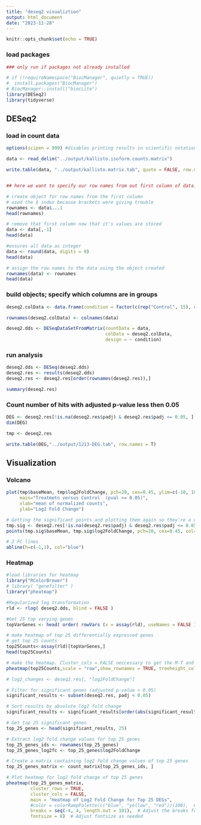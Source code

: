 ```yaml
---
title: "deseq2 visualiztion"
output: html_document
date: "2023-11-28"
---
```


```r
knitr::opts_chunk$set(echo = TRUE)
```

### load packages

```r
### only run if packages not already installed

# if (!requireNamespace("BiocManager", quietly = TRUE))
#  install.packages("BiocManager")
# BiocManager::install("biocLite")
library(DESeq2)
library(tidyverse)
```

## DESeq2

### load in count data

```r

options(scipen = 999) #disables printing results in scientific notation

data <- read_delim("../output/kallisto.isoform.counts.matrix") 

write.table(data, "../output/kallisto.matrix.tab", quote = FALSE, row.names = TRUE, sep = "\t")


## here we want to specify our row names from out first column of data. it can be a little funky, but saving this order should work:

# create object for row names from the first column
# used the $ index because brackets were giving trouble
rownames <- data$...1
head(rownames)

# remove that first column now that it's values are stored
data <- data[,-1]
head(data)

#ensures all data as integer
data <- round(data, digits = 0)
head(data)

# assign the row names to the data using the object created 
rownames(data) <- rownames
head(data)

```

### build objects; specify which columns are in groups

```r
deseq2.colData <- data.frame(condition = factor(c(rep("Control", 15), rep("Treatment", 15))), type = factor(rep("paired-read", 30)))

rownames(deseq2.colData) <- colnames(data)

deseq2.dds <- DESeqDataSetFromMatrix(countData = data,
                                     colData = deseq2.colData, 
                                     design = ~ condition)

```

### run analysis

```r

deseq2.dds <- DESeq(deseq2.dds)
deseq2.res <- results(deseq2.dds)
deseq2.res <- deseq2.res[order(rownames(deseq2.res)),]

summary(deseq2.res)
```

### Count number of hits with adjusted p-value less then 0.05

```r
DEG <- deseq2.res[!is.na(deseq2.res$padj) & deseq2.res$padj <= 0.05, ]
dim(DEG)

tmp <- deseq2.res

write.table(DEG,"../output/1213-DEG.tab", row.names = T)
```

## Visualization

### Volcano

```r
plot(tmp$baseMean, tmp$log2FoldChange, pch=20, cex=0.45, ylim=c(-10, 10), log="x", col="darkgray",
     main="Treatmetn versus Control  (pval <= 0.05)",
     xlab="mean of normalized counts",
     ylab="Log2 Fold Change")

# Getting the significant points and plotting them again so they're a different color
tmp.sig <- deseq2.res[!is.na(deseq2.res$padj) & deseq2.res$padj <= 0.05, ]
points(tmp.sig$baseMean, tmp.sig$log2FoldChange, pch=20, cex=0.45, col="red")

# 2 FC lines
abline(h=c(-1,1), col="blue")
```

### Heatmap

```r
#load libraries for heatmap
library("RColorBrewer")
# library( "genefilter" )
library("pheatmap")
```

```r
#Regularized log transformation
rld <- rlog( deseq2.dds, blind = FALSE )

#Get 25 top varying genes
topVarGenes <- head( order( rowVars (x = assay(rld), useNames = FALSE ), decreasing=TRUE ), 25)
```

```r
# make heatmap of top 25 differentially expressed genes
# get top 25 counts
top25Counts<-assay(rld)[topVarGenes,]
head(top25Counts)

# make the heatmap. Cluster_cols = FALSE neccessary to get the M-T and M-C columns next to eachother (defult leaves em randomized)
pheatmap(top25Counts,scale = "row",show_rownames = TRUE, treeheight_col = 1, fontsize_col = 12, fontsize_row = 5, cluster_cols = FALSE)

```

```r
# log2_changes <- deseq2.res[, "log2FoldChange"]

# Filter for significant genes (adjusted p-value < 0.05)
significant_results <- subset(deseq2.res, padj < 0.05)

# Sort results by absolute log2 fold change
significant_results <- significant_results[order(abs(significant_results$log2FoldChange), decreasing = TRUE), ]

# Get top 25 significant genes
top_25_genes <- head(significant_results, 25)

# Extract log2 fold change values for top 25 genes
top_25_genes_ids <- rownames(top_25_genes)
top_25_genes_log2fc <- top_25_genes$log2FoldChange

# Create a matrix containing log2 fold change values of top 25 genes
top_25_genes_matrix <- count_matrix[top_25_genes_ids, ]

# Plot heatmap for log2 fold change of top 25 genes
pheatmap(top_25_genes_matrix, 
         cluster_rows = TRUE, 
         cluster_cols = FALSE,
         main = "Heatmap of Log2 Fold Change for Top 25 DEGs",
         #color = colorRampPalette(c("blue", "yellow", "red"))(100),  # Choose a color palette
         breaks = seq(-4, 4, length.out = 101),  # Adjust the breaks for better color resolution
         fontsize = 8)  # Adjust fontsize as needed




```
